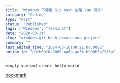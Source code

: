 ```yaml
---
title: "Windows 下使用 Git bash 创建 Vue 项目"
category: "Coding"
type: "Post"
status: "Published"
tags: ["Windows", "Terminal"]
date: "2020-03-31"
slug: "windows-git-bash-create-vue-project"
summary: ""
last_edited_time: "2024-03-16T08:21:00.000Z"
notion_id: "d9fb00f6-8005-4a6a-ae36-bb98b3a7213a"
---
```



```bash
winpty vue.cmd create hello-world
```


[bookmark](https://github.com/vuejs/vue-cli/issues/2117)

